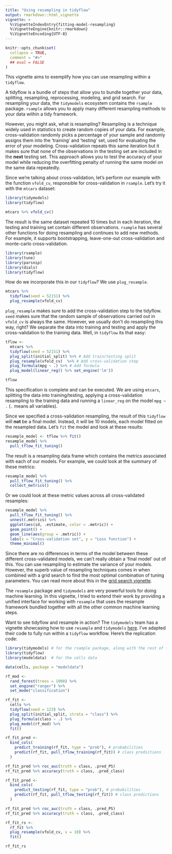 ```yaml
---
title: "Using resampling in tidyflow"
output: rmarkdown::html_vignette
vignette: >
  %\VignetteIndexEntry{fitting-model-resampling}
  %\VignetteEngine{knitr::rmarkdown}
  %\VignetteEncoding{UTF-8}
---
```


```r
knitr::opts_chunk$set(
  collapse = TRUE,
  comment = "#>"
  ## eval = FALSE
)
```

This vignette aims to exemplify how you can use resampling within a `tidyflow`.

A tidyflow is a bundle of steps that allow you to bundle together your data, splitting, resampling, reprocessing, modeling, and grid search. For resampling your data, the `tidymodels` ecosystem contains the `rsample` package. `rsample` allows you to apply many different resampling methods to your data within a tidy framework. 

However, you might ask, what is resampling? Resampling is a technique widely used in statistics to create random copies of your data. For example, cross-validation randomly picks a percentage of your sample and randomly assigns them into the 'training' and 'testing' set, used for evaluating the error of your modeling. Cross-validation repeats this same iteration but it makes sure that none of the observations in the testing set are included in the **next** testing set. This approach allows you to test the accuracy of your model while reducing the overfitting penalty of running the same model on the same data repeatedly.

Since we're talking about cross-validation, let's perform our example with the function `vfold_cv`, responsible for cross-validation in `rsample`. Let's try it with the `mtcars` dataset:

```r
library(tidymodels)
library(tidyflow)

mtcars %>% vfold_cv()
```

The result is the same dataset repeated 10 times but in each iteration, the testing and training set contain different observations. `rsample` has several other functions for doing resampling and continues to add new methods. For example, it supports bootstrapping, leave-one-out cross-validation and monte-carlo cross-validation.


```r
library(rsample)
library(tune)
library(parsnip)
library(dials)
library(tidyflow)
```

How do we incorporate this in our `tidyflow`? We use `plug_resample`.

```r
mtcars %>%
  tidyflow(seed = 52151) %>%
  plug_resample(vfold_cv)
```


`plug_resample` makes sure to add the cross-validation step to the tidyflow. `seed` makes sure that the random sample of observations carried out in `vfold_cv` is always the same. However, we usually don't do resampling this way, right? We separate the data into training and testing and apply the cross-validation to the training data. Well, in `tidyflow` its that easy:

```r
tflow <-
  mtcars %>%
  tidyflow(seed = 52151) %>%
  plug_split(initial_split) %>% # Add train/testing split
  plug_resample(vfold_cv)  %>% # Add cross-validation step
  plug_formula(mpg ~ .) %>% # Add formula
  plug_model(linear_reg() %>% set_engine('lm'))

tflow
```

This specification is complete and can be executed. We are using `mtcars`, splitting the data into training/testing, applying a cross-validation resampling to the training data and running a `linear_reg` on the model `mpg ~ .` (`.` means all variables).

Since we specified a cross-validation resampling, the result of this `tidyflow` will **not** be a final model. Instead, it will be $10$ models, each model fitted on the resampled data. Let's `fit` the model and look at these results:

```r
resample_model <- tflow %>% fit()
resample_model %>%
  pull_tflow_fit_tuning()
```

The result is a resampling data frame which contains the metrics associated with each of our models. For example, we could look at the summary of these metrics:

```r
resample_model %>%
  pull_tflow_fit_tuning() %>%
  collect_metrics()
```

Or we could look at these metric values across all cross-validated resamples:

```r
resample_model %>%
  pull_tflow_fit_tuning() %>%
  unnest(.metrics) %>%
  ggplot(aes(id, .estimate, color = .metric)) +
  geom_point() +
  geom_line(aes(group = .metric)) +
  labs(x = "Cross-validation set", y = "Loss function") +
  theme_minimal()
```

Since there are no differences in terms of the model between these different cross-validated models, we can't really obtain a 'final model' out of this. You can use resampling to estimate the variance of your models. However, the superb value of resampling techniques comes in when combined with a grid search to find the most optimal combination of tuning parameters. You can read more about this in the [grid search vignette](./d04_fitting-model-tuning.html).

The `resample` package and `tidymodels` are very powerful tools for doing machine learning. In this vignette, I tried to extend their work by providing a unified interface for working with `resample` that uses the resample framework bundled together with all the other common machine learning steps.

Want to see tidyflow and resample in action? The `tidymodels` team has a vignette showcasing how to use `resample` and `tidymodels` [here](https://www.tidymodels.org/start/resampling/). I've adapted their code to fully run within a `tidyflow` workflow. Here's the replication code:

```r
library(tidymodels) # for the rsample package, along with the rest of tidymodels
library(tidyflow)
library(modeldata)  # for the cells data

data(cells, package = "modeldata")

rf_mod <-
  rand_forest(trees = 1000) %>%
  set_engine("ranger") %>%
  set_mode("classification")

rf_fit <-
  cells %>%
  tidyflow(seed = 123) %>%
  plug_split(initial_split, strata = "class") %>%
  plug_formula(class ~ .) %>%
  plug_model(rf_mod) %>%
  fit()

rf_fit_pred <-
  bind_cols(
    predict_training(rf_fit, type = "prob"), # probabilities
    predict(rf_fit, pull_tflow_training(rf_fit)) # class predictions
  )

rf_fit_pred %>% roc_auc(truth = class, .pred_PS)
rf_fit_pred %>% accuracy(truth = class, .pred_class)

rf_fit_pred <-
  bind_cols(
    predict_testing(rf_fit, type = "prob"), # probabilities
    predict(rf_fit, pull_tflow_testing(rf_fit)) # class predictions
  )

rf_fit_pred %>% roc_auc(truth = class, .pred_PS)
rf_fit_pred %>% accuracy(truth = class, .pred_class)

rf_fit_rs <-
  rf_fit %>%
  plug_resample(vfold_cv, v = 10) %>%
  fit()

rf_fit_rs
```
